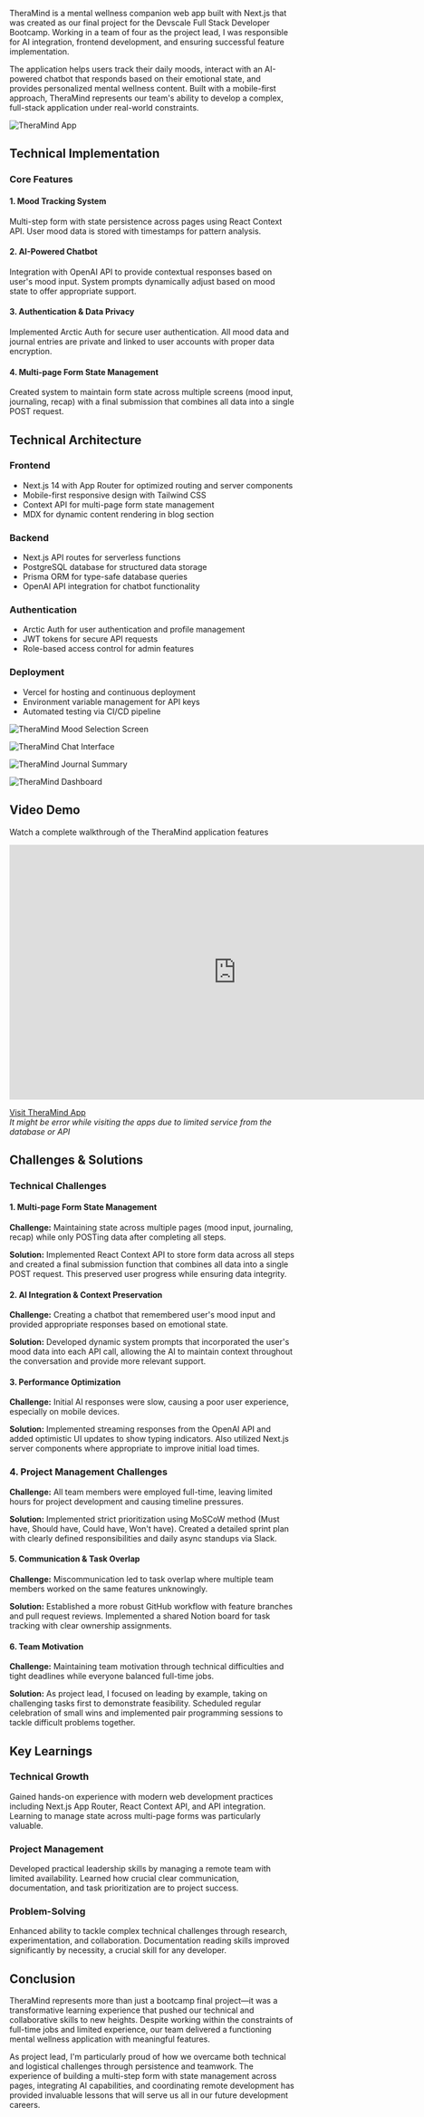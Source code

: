 TheraMind is a mental wellness companion web app built with Next.js that was created as our final project for the Devscale Full Stack Developer Bootcamp. Working in a team of four as the project lead, I was responsible for AI integration, frontend development, and ensuring successful feature implementation.

The application helps users track their daily moods, interact with an AI-powered chatbot that responds based on their emotional state, and provides personalized mental wellness content. Built with a mobile-first approach, TheraMind represents our team's ability to develop a complex, full-stack application under real-world constraints.

![TheraMind App](https://picsum.photos/800/500?random=1)

## Technical Implementation

### Core Features

#### 1. Mood Tracking System

Multi-step form with state persistence across pages using React Context API. User mood data is stored with timestamps for pattern analysis.

#### 2. AI-Powered Chatbot

Integration with OpenAI API to provide contextual responses based on user's mood input. System prompts dynamically adjust based on mood state to offer appropriate support.

#### 3. Authentication & Data Privacy

Implemented Arctic Auth for secure user authentication. All mood data and journal entries are private and linked to user accounts with proper data encryption.

#### 4. Multi-page Form State Management

Created system to maintain form state across multiple screens (mood input, journaling, recap) with a final submission that combines all data into a single POST request.

## Technical Architecture

### Frontend

- Next.js 14 with App Router for optimized routing and server components
- Mobile-first responsive design with Tailwind CSS
- Context API for multi-page form state management
- MDX for dynamic content rendering in blog section

### Backend

- Next.js API routes for serverless functions
- PostgreSQL database for structured data storage
- Prisma ORM for type-safe database queries
- OpenAI API integration for chatbot functionality

### Authentication

- Arctic Auth for user authentication and profile management
- JWT tokens for secure API requests
- Role-based access control for admin features

### Deployment

- Vercel for hosting and continuous deployment
- Environment variable management for API keys
- Automated testing via CI/CD pipeline

![TheraMind Mood Selection Screen](https://picsum.photos/600/400?random=2)

![TheraMind Chat Interface](https://picsum.photos/700/450?random=3)

![TheraMind Journal Summary](https://picsum.photos/600/400?random=4)

![TheraMind Dashboard](https://picsum.photos/700/400?random=5)

## Video Demo

Watch a complete walkthrough of the TheraMind application features

<iframe
  width="800"
  height="450"
  src="https://www.youtube.com/embed/VIDEO_ID"
  title="YouTube video player"
  frameBorder="0"
  allow="accelerometer; autoplay; clipboard-write; encrypted-media; gyroscope; picture-in-picture"
  allowFullScreen
  className="rounded-xl shadow-lg my-8"
></iframe>

[Visit TheraMind App](https://theramind.app)  
_It might be error while visiting the apps due to limited service from the database or API_

## Challenges & Solutions

### Technical Challenges

#### 1. Multi-page Form State Management

**Challenge:** Maintaining state across multiple pages (mood input, journaling, recap) while only POSTing data after completing all steps.

**Solution:** Implemented React Context API to store form data across all steps and created a final submission function that combines all data into a single POST request. This preserved user progress while ensuring data integrity.

#### 2. AI Integration & Context Preservation

**Challenge:** Creating a chatbot that remembered user's mood input and provided appropriate responses based on emotional state.

**Solution:** Developed dynamic system prompts that incorporated the user's mood data into each API call, allowing the AI to maintain context throughout the conversation and provide more relevant support.

#### 3. Performance Optimization

**Challenge:** Initial AI responses were slow, causing a poor user experience, especially on mobile devices.

**Solution:** Implemented streaming responses from the OpenAI API and added optimistic UI updates to show typing indicators. Also utilized Next.js server components where appropriate to improve initial load times.

### 4. Project Management Challenges

**Challenge:** All team members were employed full-time, leaving limited hours for project development and causing timeline pressures.

**Solution:** Implemented strict prioritization using MoSCoW method (Must have, Should have, Could have, Won't have). Created a detailed sprint plan with clearly defined responsibilities and daily async standups via Slack.

#### 5. Communication & Task Overlap

**Challenge:** Miscommunication led to task overlap where multiple team members worked on the same features unknowingly.

**Solution:** Established a more robust GitHub workflow with feature branches and pull request reviews. Implemented a shared Notion board for task tracking with clear ownership assignments.

#### 6. Team Motivation

**Challenge:** Maintaining team motivation through technical difficulties and tight deadlines while everyone balanced full-time jobs.

**Solution:** As project lead, I focused on leading by example, taking on challenging tasks first to demonstrate feasibility. Scheduled regular celebration of small wins and implemented pair programming sessions to tackle difficult problems together.

## Key Learnings

### Technical Growth

Gained hands-on experience with modern web development practices including Next.js App Router, React Context API, and API integration. Learning to manage state across multi-page forms was particularly valuable.

### Project Management

Developed practical leadership skills by managing a remote team with limited availability. Learned how crucial clear communication, documentation, and task prioritization are to project success.

### Problem-Solving

Enhanced ability to tackle complex technical challenges through research, experimentation, and collaboration. Documentation reading skills improved significantly by necessity, a crucial skill for any developer.

## Conclusion

TheraMind represents more than just a bootcamp final project—it was a transformative learning experience that pushed our technical and collaborative skills to new heights. Despite working within the constraints of full-time jobs and limited experience, our team delivered a functioning mental wellness application with meaningful features.

As project lead, I'm particularly proud of how we overcame both technical and logistical challenges through persistence and teamwork. The experience of building a multi-step form with state management across pages, integrating AI capabilities, and coordinating remote development has provided invaluable lessons that will serve us all in our future development careers.
